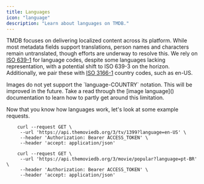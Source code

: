 ```yaml
---
title: Languages
icon: "language"
description: "Learn about languages on TMDB."
---
```


TMDB focuses on delivering localized content across its platform. While most metadata fields support translations, person names and characters remain untranslated, though efforts are underway to resolve this. We rely on [ISO 639-1](https://en.wikipedia.org/wiki/List_of_ISO_639_language_codes) for language codes, despite some languages lacking representation, with a potential shift to ISO 639-3 on the horizon. Additionally, we pair these with [ISO 3166-1](https://en.wikipedia.org/wiki/ISO_3166-1_alpha-2) country codes, such as en-US.

<Note>
  Images do not yet support the `language-COUNTRY` notation. This will be
  improved in the future. Take a read through the [image language]()
  documentation to learn how to partly get around this limitation.
</Note>

Now that you know how languages work, let's look at some example requests.

```English_example
    curl --request GET \
     --url 'https://api.themoviedb.org/3/tv/1399?language=en-US' \
     --header 'Authorization: Bearer ACCESS_TOKEN' \
     --header 'accept: application/json'
```

```Portuguese_example
    curl --request GET \
     --url 'https://api.themoviedb.org/3/movie/popular?language=pt-BR' \
     --header 'Authorization: Bearer ACCESS_TOKEN' \
     --header 'accept: application/json'
```
